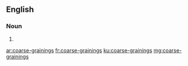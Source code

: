 ==English==

===Noun===
{{head|en|plural}}

# {{plural of|coarse-graining|lang=en|nocat=1}}

[[ar:coarse-grainings]]
[[fr:coarse-grainings]]
[[ku:coarse-grainings]]
[[mg:coarse-grainings]]